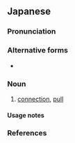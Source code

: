 {{also|って}}
==Japanese==

===Pronunciation===
{{ja-pron|acc=2|dev=1|acc_ref=DJR,NHK}}

===Alternative forms===
* {{ja-l|伝}}

===Noun===
{{ja-noun}}

# [[connection]], [[pull]]

====Usage notes====
{{ja-uk|hiragana}}

===References===
<references/>